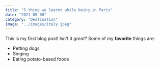 ```yaml
---
title: "5 thing we learnt while being in Paris"
date: "2021-05-08"
category: "Destination"
image: "../images/italy.jpeg"
---
```

This is my first blog post! Isn't it *great*?
Some of my **favorite** things are:
* Petting dogs
* Singing
* Eating potato-based foods
